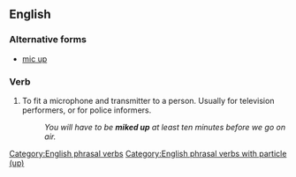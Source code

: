 ==English==

===Alternative forms===
* [[mic up]]

===Verb===
{{en-verb|mikes up|miked up|miked up}}

# To fit a microphone and transmitter to a person. Usually for television performers, or for police informers.
#: ''You will have to be '''miked up''' at least ten minutes before we go on air.''

[[Category:English phrasal verbs]]
[[Category:English phrasal verbs with particle (up)]]